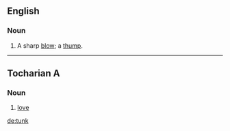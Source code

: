 ==English==

===Noun===
{{en-noun}}

# {{UK|dialect|or|US|colloquial}} A sharp [[blow]]; a [[thump]].

{{Webster 1913}}

----

==Tocharian A==

===Noun===
{{head|xto|noun}}

# [[love]]

[[de:tunk]]